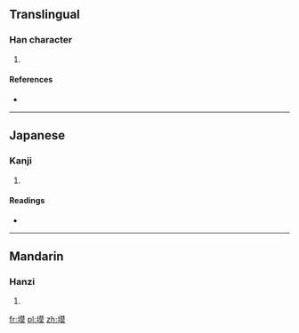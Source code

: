 ==Translingual==

===Han character===
{{Han char|rn=32|rad=土|as=11|sn=14|four=4413<sub>4</sub>|canj=土廿日大 (GTAK)|ids=⿰[[土]][[莫]]}}

# {{defn|Han|sort=土11}}

====References====
* {{Han ref|kx=0237.060|dkj=05398|dj=0475.130|hdz=10478.010|uh=587B|ud=22651|bh=E166|bd=57702}}

----

==Japanese==

===Kanji===
{{ja-kanji|grade=|rs=土11}}

# {{defn|lang=ja|sort=土11}}

====Readings====
* {{ja-readings|on=[[ばく]] (baku), [[まく]] (maku)|kun=[[ちり]] (chiri)}}

----

==Mandarin==

===Hanzi===
{{cmn-hanzi|pin=[[dié]] ([[die2]]), [[mò]] ([[mo4]])|wg=tieh<sup>2</sup>, mo<sup>4</sup>}}

# {{defn|lang=cmn|sort=土11}}

[[fr:塻]]
[[pl:塻]]
[[zh:塻]]